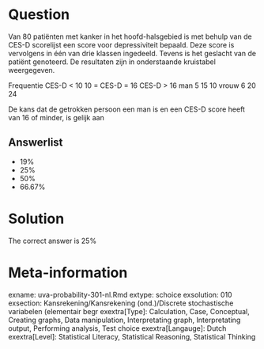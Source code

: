 Question
========

Van 80 patiënten met kanker in het hoofd-halsgebied is met behulp van de CES-D scorelijst een score voor depressiviteit bepaald. Deze score is vervolgens in één van drie klassen ingedeeld. Tevens is het geslacht van de patiënt genoteerd. De resultaten zijn in onderstaande kruistabel weergegeven.

Frequentie CES-D < 10 10 = CES-D = 16 CES-D > 16
man 5 15 10
vrouw 6 20 24

De kans dat de getrokken persoon een man is en een CES-D score heeft van 16 of minder, is gelijk aan 

Answerlist
----------
* 19%
* 25%
* 50%
* 66.67%

Solution
========

The correct answer is  25% 

Meta-information
================
exname: uva-probability-301-nl.Rmd 
extype: schoice 
exsolution: 010 
exsection: Kansrekening/Kansrekening (ond.)/Discrete stochastische variabelen (elementair begr
exextra[Type]: Calculation, Case, Conceptual, Creating graphs, Data manipulation, Interpretating graph, Interpretating output, Performing analysis, Test choice 
exextra[Langauge]: Dutch 
exextra[Level]: Statistical Literacy, Statistical Reasoning, Statistical Thinking 
